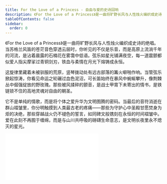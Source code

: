 ```yaml
---
title: For the Love of a Princess - 自由与爱的史诗回响
description: 《For the Love of a Princess》是一曲将旷野长风与人性烛火编织成史诗的绝唱。当苏格兰风笛的苍茫音色穿透云层时，你听见的不仅是乐音，而是高原上流淌千年的河流，是沾着晨露的石楠花在雾霭中低语。弦乐如星光铺满夜空，每一道震颤都似爱人指尖摩挲过青铜剑刃，铁血与柔情在月光下熔铸成永恒。
tableOfContents: false
sidebar:
  order: 0
---
```


《For the Love of a Princess》是一曲将旷野长风与人性烛火编织成史诗的绝唱。当苏格兰风笛的苍茫音色穿透云层时，你听见的不仅是乐音，而是高原上流淌千年的河流，是沾着晨露的石楠花在雾霭中低语。弦乐如星光铺满夜空，每一道震颤都似爱人指尖摩挲过青铜剑刃，铁血与柔情在月光下熔铸成永恒。

这旋律里藏着未被驯服的荒原，竖琴拨动处有远古部落的篝火噼啪作响。当管弦乐掀起惊涛，你看见命运之轮碾过血色泥沼，可长笛始终在暴风中蜿蜒攀升，像荆棘丛中倔强绽放的野玫瑰。那些被风揉碎的颤音，是战士甲胄下未寄出的情书，是铁链锁不住的高地灵魂对自由的朝圣。

它不是单纯的情歌，而是将个体之爱升华为文明图腾的密码。当最后的音符消逝在群山褶皱里，你分明触摸到人类最古老的疼痛——那些为守护心中圣殿甘愿焚身为炬的决绝，那些穿越战火仍不褪色的誓言，如同碑文般镌刻在永恒的时间褶皱中。爱在此刻不再囿于缠绵，而是与山川共呼吸的磅礴生命意志，是文明长夜里永不熄灭的星光。

<iframe class="bili-video" src="//player.bilibili.com/player.html?isOutside=true&aid=114229470303231&bvid=BV1n6ZNYPEtK&cid=29084421124&p=1" scrolling="no" border="0" frameborder="no" framespacing="0" allowfullscreen="true"></iframe>